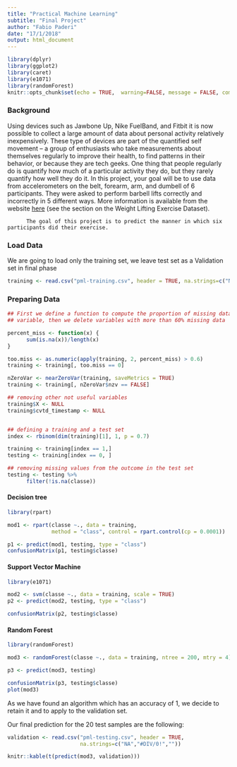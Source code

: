 ```yaml
---
title: "Practical Machine Learning"
subtitle: "Final Project"
author: "Fabio Paderi"
date: "17/1/2018"
output: html_document
---
```


```r
library(dplyr) 
library(ggplot2)
library(caret)
library(e1071)
library(randomForest)
knitr::opts_chunk$set(echo = TRUE,  warning=FALSE, message = FALSE, comment=NA)
```

### Background

Using devices such as Jawbone Up, Nike FuelBand, and Fitbit it is now possible to collect a large amount of data about personal activity relatively inexpensively. These type of devices are part of the quantified self movement – a group of enthusiasts who take measurements about themselves regularly to improve their health, to find patterns in their behavior, or because they are tech geeks. One thing that people regularly do is quantify how much of a particular activity they do, but they rarely quantify how well they do it. In this project, your goal will be to use data from accelerometers on the belt, forearm, arm, and dumbell of 6 participants. They were asked to perform barbell lifts correctly and incorrectly in 5 different ways. More information is available from the website [here](http://web.archive.org/web/20161224072740/http:/groupware.les.inf.puc-rio.br/har) (see the section on the Weight Lifting Exercise Dataset).  

  
          The goal of this project is to predict the manner in which six participants did their exercise.


### Load Data

We are going to load only the training set, we leave test set as a Validation set in final phase
```r
training <- read.csv("pml-training.csv", header = TRUE, na.strings=c("NA","#DIV/0!",""))
```

### Preparing Data
```r

## First we define a function to compute the proportion of missing data for each
## variable, then we delete variables with more than 60% missing data

percent_miss <- function(x) {
      sum(is.na(x))/length(x)
}

too.miss <- as.numeric(apply(training, 2, percent_miss) > 0.6)
training <- training[, too.miss == 0]

nZeroVar <- nearZeroVar(training, saveMetrics = TRUE)
training <- training[, nZeroVar$nzv == FALSE]

## removing other not useful variables
training$X <- NULL 
training$cvtd_timestamp <- NULL


## defining a training and a test set
index <- rbinom(dim(training)[1], 1, p = 0.7)

training <- training[index == 1,]
testing <- training[index == 0, ]

## removing missing values from the outcome in the test set
testing <- testing %>%
      filter(!is.na(classe))

```

#### Decision tree

```r
library(rpart)

mod1 <- rpart(classe ~., data = training, 
              method = "class", control = rpart.control(cp = 0.0001))

p1 <- predict(mod1, testing, type = "class")
confusionMatrix(p1, testing$classe)
```

#### Support Vector Machine

```r
library(e1071)

mod2 <- svm(classe ~., data = training, scale = TRUE)
p2 <- predict(mod2, testing, type = "class")

confusionMatrix(p2, testing$classe)
```

#### Random Forest

```r
library(randomForest)

mod3 <- randomForest(classe ~., data = training, ntree = 200, mtry = 4)

p3 <- predict(mod3, testing)

confusionMatrix(p3, testing$classe)
plot(mod3)

```

As we have found an algorithm which has an accuracy of 1, we decide to retain it and to apply to the validation set.

Our final prediction for the 20 test samples are the following:

```r

validation <- read.csv("pml-testing.csv", header = TRUE,
                       na.strings=c("NA","#DIV/0!",""))

knitr::kable(t(predict(mod3, validation)))
```





